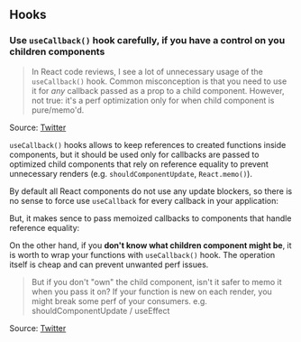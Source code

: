 
## Hooks

### Use `useCallback()` hook carefully, if you have a control on you children components

> In React code reviews, I see a lot of unnecessary usage of the `useCallback()` hook.
> Common misconception is that you need to use it for _any_ callback passed as a prop to a child component.
> However, not true: it's a perf optimization only for when child component is pure/memo'd.

Source: [Twitter](https://twitter.com/spikebrehm/status/1233038597734965248)

`useCallback()` hooks allows to keep references to created functions inside components, but it should be used only for callbacks are passed to optimized child components that rely on reference equality to prevent unnecessary renders (e.g. `shouldComponentUpdate`, `React.memo()`).

By default all React components do not use any update blockers, so there is no sense to force use `useCallback`
for every callback in your application:

<UselessUseCallback />

But, it makes sence to pass memoized callbacks to components that handle reference equality:

<ProperUseCallback />

On the other hand, if you **don't know what children component might be**, it is worth to wrap your functions
with `useCallback()` hook. The operation itself is cheap and can prevent unwanted perf issues.

> But if you don't "own" the child component, isn't it safer to memo it when you pass it on?
> If your function is new on each render, you might break some perf of your consumers.
> e.g. shouldComponentUpdate / useEffect

Source: [Twitter](https://twitter.com/sag1v/status/1233127420879949826?s=20)
